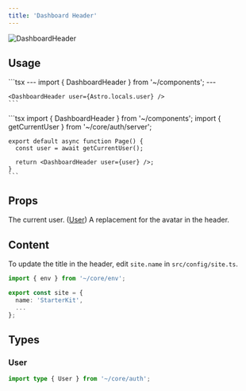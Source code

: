 ```yaml
---
title: 'Dashboard Header'
---
```


<img src="/images/dashboardheader.png" alt="DashboardHeader" />

## Usage

<Tabs>
  <Tab title="Astro">
    ```tsx
    ---
    import { DashboardHeader } from '~/components';
    ---
    
    <DashboardHeader user={Astro.locals.user} />
    ```
  </Tab>

  <Tab title="Next.js">
    ```tsx
    import { DashboardHeader } from '~/components';
    import { getCurrentUser } from '~/core/auth/server';

    export default async function Page() {
      const user = await getCurrentUser();

      return <DashboardHeader user={user} />;
    }
    ```
  </Tab>
</Tabs>

## Props

<ResponseField name="user" type="User | null" required>
  The current user. (<a href="#user">User</a>)
</ResponseField>

<ResponseField name="children" type="any">
  A replacement for the avatar in the header.
</ResponseField>

## Content

To update the title in the header, edit `site.name` in `src/config/site.ts`.

```typescript
import { env } from '~/core/env';

export const site = {
  name: 'StarterKit',
  ...
};
```

## Types

### User

```typescript
import type { User } from '~/core/auth';
```
